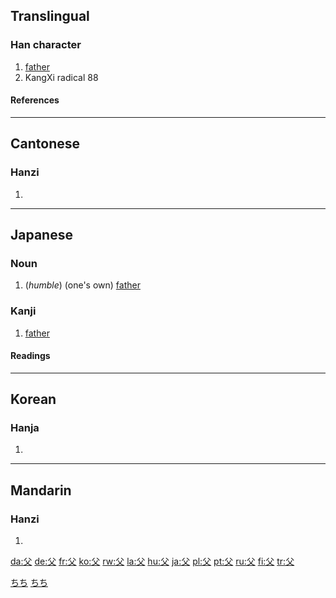 ==Translingual==

===Han character===
{{Han char|rn=88|rad=父|as=00|sn=4|four=8040<sub>0</sub>|canj=金大 (CK)}}

# [[father]]
# KangXi radical 88

====References====
{{Han ref|kx=0690.010|dkj=19721|dj=1103.010|hdz=32039.010|uh=7236|ud=29238|bh=A4F7|bd=42231}}

----

==Cantonese==

===Hanzi===
{{yue-hanzi|jyut=|y=fu6}}

# {{defn|Cantonese}}

----

==Japanese==

===Noun===
{{ja-noun|k|hira=ちち|rom=chichi}}

# (''humble'') (one's own) [[father]]

===Kanji===
{{ja-kanji|grade=2|rs=父00}}

# [[father]]

====Readings====
{{ja-readings|on=[[ふ]] (fu), [[ほ]] (ho)|kun=[[ちち]] (chichi)}}

[[Category:1000 Japanese basic words|ちち]]
[[Category:ja:Family|ちち]]

----

==Korean==

===Hanja===
{{ko-hanja|hangeul=[[부]], [[보]]|eumhun=아비|rv=bu, bo|mr=pu, po|y=pu, po}}

# {{defn|Korean}}

----

==Mandarin==

===Hanzi===
{{cmn-hanzi|pin=[[fù]] (fu4)|wg=fu<sup>4</sup>}}

# {{defn|Mandarin}}

[[da:父]]
[[de:父]]
[[fr:父]]
[[ko:父]]
[[rw:父]]
[[la:父]]
[[hu:父]]
[[ja:父]]
[[pl:父]]
[[pt:父]]
[[ru:父]]
[[fi:父]]
[[tr:父]]